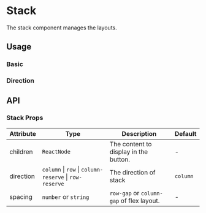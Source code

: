 
# Stack

The stack component manages the layouts.

## Usage

### Basic

<Demo data={StackDemoBasic} />

### Direction

<Demo data={StackDemoDirection} />

## API

### Stack Props

| Attribute    | Type                                                        | Description                                                  | Default   |
| ------------ | ----------------------------------------------------------- | ------------------------------------------------------------ | --------- |
| children     | `ReactNode`                                                 | The content to display in the button.                        | -         |
| direction    | `column` \| `row` \| `column-reserve` \| `row-reserve`      | The direction of stack                                       | `column`  |
| spacing      | `number` or `string`                                        | `row-gap` or `column-gap` of flex layout.                    | -         |
